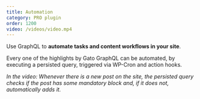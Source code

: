 ```yaml
---
title: Automation
category: PRO plugin
order: 1200
video: /videos/video.mp4
---
```


Use GraphQL to **automate tasks and content workflows in your site**.

Every one of the highlights by Gato GraphQL can be automated, by executing a persisted query, triggered via WP-Cron and action hooks.

_In the video: Whenever there is a new post on the site, the persisted query checks if the post has some mandatory block and, if it does not, automatically adds it._
